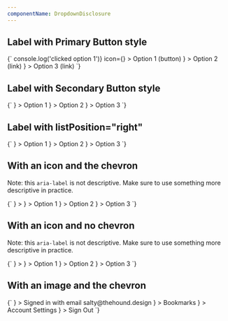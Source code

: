 ```yaml
---
componentName: DropdownDisclosure
---
```


## Label with Primary Button style

<LiveComponent>
{`
<DropdownDisclosure
  color="primary"
  text="Click to open"
>
  <DropdownDisclosureButtonItem
    onClick={() => console.log('clicked option 1')}
    icon={<SwingsetTestIcon name="plus" />}
  >
    Option 1 (button)
  </DropdownDisclosureButtonItem>
  <DropdownDisclosureLinkItem
    href="#"
    icon={<SwingsetTestIcon name="plus" />}
  >
    Option 2 (link)
  </DropdownDisclosureLinkItem>
  <DropdownDisclosureLinkItem
    href="#"
    icon={<SwingsetTestIcon name="plus" />}
  >
    Option 3 (link)
  </DropdownDisclosureLinkItem>
</DropdownDisclosure>
`}
</LiveComponent>

## Label with Secondary Button style

<LiveComponent>
{`
<DropdownDisclosure
  color="secondary"
  text="Click to open"
>
  <DropdownDisclosureLinkItem
    href="#"
    icon={<SwingsetTestIcon name="plus" />}
  >
    Option 1
  </DropdownDisclosureLinkItem>
  <DropdownDisclosureLinkItem
    href="#"
    icon={<SwingsetTestIcon name="plus" />}
  >
    Option 2
  </DropdownDisclosureLinkItem>
  <DropdownDisclosureLinkItem
    href="#"
    icon={<SwingsetTestIcon name="plus" />}
  >
    Option 3
  </DropdownDisclosureLinkItem>
</DropdownDisclosure>
`}
</LiveComponent>

## Label with listPosition="right"

<LiveComponent>
{`
<DropdownDisclosure
  color="primary"
  text="Click to open"
  listPosition="right"
>
  <DropdownDisclosureLinkItem
    href="#"
    icon={<SwingsetTestIcon name="plus" />}
  >
    Option 1
  </DropdownDisclosureLinkItem>
  <DropdownDisclosureLinkItem
    href="#"
    icon={<SwingsetTestIcon name="plus" />}
  >
    Option 2
  </DropdownDisclosureLinkItem>
  <DropdownDisclosureLinkItem
    href="#"
    icon={<SwingsetTestIcon name="plus" />}
  >
    Option 3
  </DropdownDisclosureLinkItem>
</DropdownDisclosure>
`}
</LiveComponent>

## With an icon and the chevron

Note: this `aria-label` is not descriptive. Make sure to use something more descriptive in practice.

<LiveComponent>
{`
<DropdownDisclosure
  aria-label="Add something"
  icon={<SwingsetTestIcon name="plus" size={24} />}
>
  <DropdownDisclosureLinkItem
    href="#"
    icon={<SwingsetTestIcon name="plus" />}
  >
    Option 1
  </DropdownDisclosureLinkItem>
  <DropdownDisclosureLinkItem
    href="#"
    icon={<SwingsetTestIcon name="plus" />}
  >
    Option 2
  </DropdownDisclosureLinkItem>
  <DropdownDisclosureLinkItem
    href="#"
    icon={<SwingsetTestIcon name="plus" />}
  >
    Option 3
  </DropdownDisclosureLinkItem>
</DropdownDisclosure>
`}
</LiveComponent>

## With an icon and no chevron

Note: this `aria-label` is not descriptive. Make sure to use something more descriptive in practice.

<LiveComponent>
{`
<DropdownDisclosure
  aria-label="Add something"
  hideChevron
  icon={<SwingsetTestIcon name="plus" size={24} />}
>
  <DropdownDisclosureLinkItem
    href="#"
    icon={<SwingsetTestIcon name="plus" />}
  >
    Option 1
  </DropdownDisclosureLinkItem>
  <DropdownDisclosureLinkItem
    href="#"
    icon={<SwingsetTestIcon name="plus" />}
  >
    Option 2
  </DropdownDisclosureLinkItem>
  <DropdownDisclosureLinkItem
    href="#"
    icon={<SwingsetTestIcon name="plus" />}
  >
    Option 3
  </DropdownDisclosureLinkItem>
</DropdownDisclosure>
`}
</LiveComponent>

## With an image and the chevron

<LiveComponent>
{`
<DropdownDisclosure
  aria-label="User menu"
  icon={<img src="https://placekitten.com/100/100" />}
>
  <DropdownDisclosureLabelItem>
    Signed in with email
  </DropdownDisclosureLabelItem>
  <DropdownDisclosureDescriptionItem>
    salty@thehound.design
  </DropdownDisclosureDescriptionItem>
  <DropdownDisclosureSeparatorItem />
  <DropdownDisclosureLinkItem
    href="#"
    icon={<SwingsetTestIcon name="bookmark" />}
  >
    Bookmarks
  </DropdownDisclosureLinkItem>
  <DropdownDisclosureLinkItem
    href="#"
    icon={<SwingsetTestIcon name="external-link" />}
  >
    Account Settings
  </DropdownDisclosureLinkItem>
  <DropdownDisclosureLinkItem
    href="#"
    icon={<SwingsetTestIcon name="sign-out" />}
  >
    Sign Out
  </DropdownDisclosureLinkItem>
</DropdownDisclosure>
`}
</LiveComponent>
